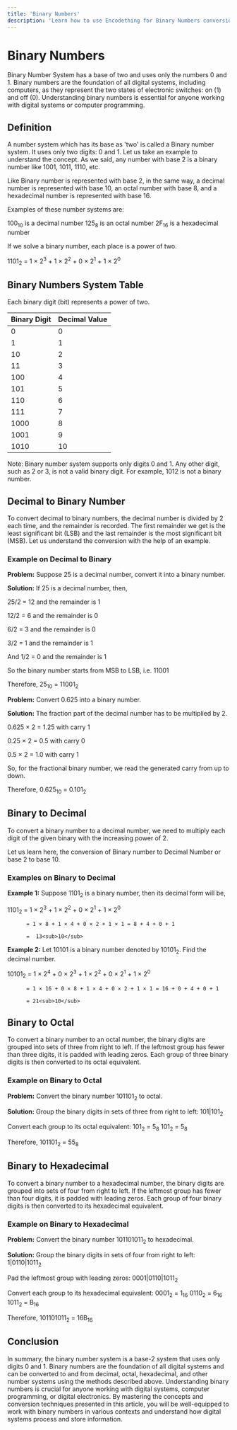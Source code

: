 ```yaml
---
title: 'Binary Numbers'
description: 'Learn how to use Encodething for Binary Numbers conversions'
---
```


# Binary Numbers

Binary Number System has a base of two and uses only the numbers 0 and 1. Binary numbers are the foundation of all digital systems, including computers, as they represent the two states of electronic switches: on (1) and off (0). Understanding binary numbers is essential for anyone working with digital systems or computer programming.

## Definition

A number system which has its base as 'two' is called a Binary number system. It uses only two digits: 0 and 1. Let us take an example to understand the concept. As we said, any number with base 2 is a binary number like 1001, 1011, 1110, etc.

Like Binary number is represented with base 2, in the same way, a decimal number is represented with base 10, an octal number with base 8, and a hexadecimal number is represented with base 16.

Examples of these number systems are:

100<sub>10</sub> is a decimal number
125<sub>8</sub> is an octal number
2F<sub>16</sub> is a hexadecimal number

If we solve a binary number, each place is a power of two.

1101<sub>2</sub> = 1 × 2<sup>3</sup> + 1 × 2<sup>2</sup> + 0 × 2<sup>1</sup> + 1 × 2<sup>0</sup>

## Binary Numbers System Table

Each binary digit (bit) represents a power of two.

| Binary Digit | Decimal Value |
| ----------- | ----------- |
| 0      | 0       |
| 1   | 1        |
| 10   | 2        |
| 11      | 3       |
| 100   | 4        |
| 101      | 5       |
| 110   | 6        |
| 111      | 7       |
| 1000   | 8        |
| 1001      | 9       |
| 1010   | 10        |

Note: Binary number system supports only digits 0 and 1. Any other digit, such as 2 or 3, is not a valid binary digit. For example, 1012 is not a binary number.

## Decimal to Binary Number

To convert decimal to binary numbers, the decimal number is divided by 2 each time, and the remainder is recorded. The first remainder we get is the least significant bit (LSB) and the last remainder is the most significant bit (MSB). Let us understand the conversion with the help of an example.

### Example on Decimal to Binary

**Problem:** Suppose 25 is a decimal number, convert it into a binary number.

**Solution:** If 25 is a decimal number, then,

25/2 = 12 and the remainder is 1

12/2 = 6 and the remainder is 0

6/2 = 3 and the remainder is 0

3/2 = 1 and the remainder is 1

And 1/2 = 0 and the remainder is 1

So the binary number starts from MSB to LSB, i.e. 11001

Therefore, 25<sub>10</sub> = 11001<sub>2</sub>

**Problem:** Convert 0.625 into a binary number.

**Solution:** The fraction part of the decimal number has to be multiplied by 2.

0.625 × 2 = 1.25 with carry 1

0.25 × 2 = 0.5 with carry 0

0.5 × 2 = 1.0 with carry 1

So, for the fractional binary number, we read the generated carry from up to down.

Therefore, 0.625<sub>10</sub> = 0.101<sub>2</sub>

## Binary to Decimal

To convert a binary number to a decimal number, we need to multiply each digit of the given binary with the increasing power of 2. 

Let us learn here, the conversion of Binary number to Decimal Number or base 2 to base 10.

### Examples on Binary to Decimal

**Example 1:** Suppose 1101<sub>2</sub> is a binary number, then its decimal form will be,

1101<sub>2</sub> = 1 × 2<sup>3</sup> + 1 × 2<sup>2</sup> + 0 × 2<sup>1</sup> + 1 × 2<sup>0</sup>

          = 1 × 8 + 1 × 4 + 0 × 2 + 1 × 1 = 8 + 4 + 0 + 1

          =  13<sub>10</sub>

**Example 2:** Let 10101 is a binary number denoted by 10101<sub>2</sub>. Find the decimal number.

10101<sub>2</sub> = 1 × 2<sup>4</sup> + 0 × 2<sup>3</sup> + 1 × 2<sup>2</sup> + 0 × 2<sup>1</sup> + 1 × 2<sup>0</sup>

          = 1 × 16 + 0 × 8 + 1 × 4 + 0 × 2 + 1 × 1 = 16 + 0 + 4 + 0 + 1

          = 21<sub>10</sub>

## Binary to Octal

To convert a binary number to an octal number, the binary digits are grouped into sets of three from right to left. If the leftmost group has fewer than three digits, it is padded with leading zeros. Each group of three binary digits is then converted to its octal equivalent.

### Example on Binary to Octal

**Problem:** Convert the binary number 101101<sub>2</sub> to octal.

**Solution:** Group the binary digits in sets of three from right to left:
101|101<sub>2</sub>

Convert each group to its octal equivalent:
101<sub>2</sub> = 5<sub>8</sub>
101<sub>2</sub> = 5<sub>8</sub>

Therefore, 101101<sub>2</sub> = 55<sub>8</sub>

## Binary to Hexadecimal

To convert a binary number to a hexadecimal number, the binary digits are grouped into sets of four from right to left. If the leftmost group has fewer than four digits, it is padded with leading zeros. Each group of four binary digits is then converted to its hexadecimal equivalent.

### Example on Binary to Hexadecimal

**Problem:** Convert the binary number 101101011<sub>2</sub> to hexadecimal.

**Solution:** Group the binary digits in sets of four from right to left:
1|0110|1011<sub>2</sub>

Pad the leftmost group with leading zeros:
0001|0110|1011<sub>2</sub>

Convert each group to its hexadecimal equivalent:
0001<sub>2</sub> = 1<sub>16</sub>
0110<sub>2</sub> = 6<sub>16</sub>
1011<sub>2</sub> = B<sub>16</sub>

Therefore, 101101011<sub>2</sub> = 16B<sub>16</sub>

## Conclusion

In summary, the binary number system is a base-2 system that uses only digits 0 and 1. Binary numbers are the foundation of all digital systems and can be converted to and from decimal, octal, hexadecimal, and other number systems using the methods described above. Understanding binary numbers is crucial for anyone working with digital systems, computer programming, or digital electronics. By mastering the concepts and conversion techniques presented in this article, you will be well-equipped to work with binary numbers in various contexts and understand how digital systems process and store information.